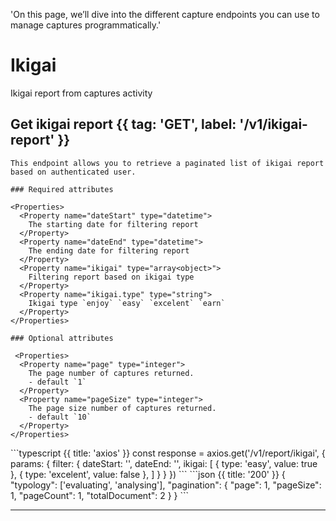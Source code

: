   'On this page, we’ll dive into the different capture endpoints you can use to manage captures programmatically.'

# Ikigai

Ikigai report from captures activity

## Get ikigai report {{ tag: 'GET', label: '/v1/ikigai-report' }}

<Row>
  <Col>

    This endpoint allows you to retrieve a paginated list of ikigai report based on authenticated user.
    
    ### Required attributes

    <Properties>
      <Property name="dateStart" type="datetime">
        The starting date for filtering report
      </Property>
      <Property name="dateEnd" type="datetime">
        The ending date for filtering report
      </Property>
      <Property name="ikigai" type="array<object>">
        Filtering report based on ikigai type
      </Property>
      <Property name="ikigai.type" type="string">
        Ikigai type `enjoy` `easy` `excelent` `earn`
      </Property>
    </Properties>

    ### Optional attributes

     <Properties>
      <Property name="page" type="integer">
        The page number of captures returned.
        - default `1`
      </Property>
      <Property name="pageSize" type="integer">
        The page size number of captures returned.
        - default `10`
      </Property>
    </Properties>

  </Col>
  <Col sticky>
    <CodeGroup title="Request" tag="GET" label="/v1/captures">
    ```typescript {{ title: 'axios' }}
    const response = axios.get('/v1/report/ikigai', {
      params: {
        filter: {
          dateStart: '',
          dateEnd: '',
          ikigai: [
            {
              type: 'easy',
              value: true
            },
            {
              type: 'excelent',
              value: false
            },
          ]
        }
      }
    })
    ```
    </CodeGroup>
    <CodeGroup title="Response">
    ```json {{ title: '200' }}
    {
      "typology": ['evaluating', 'analysing'],
      "pagination": {
        "page": 1,
        "pageSize": 1,
        "pageCount": 1,
        "totalDocument": 2
      }
    }
    ```
    </CodeGroup>
  </Col>
</Row>

---
